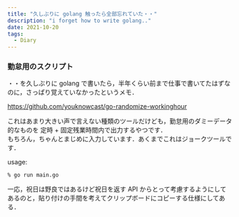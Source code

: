 ```yaml
---
title: "久しぶりに golang 触ったら全部忘れていた・・"
description: "i forget how to write golang.."
date: 2021-10-20
tags:
  - Diary
---
```


### 勤怠用のスクリプト

・・を久しぶりに golang で書いたら，半年くらい前まで仕事で書いてたはずなのに，さっぱり覚えていなかったというメモ．

https://github.com/youknowcast/go-randomize-workinghour

これはあまり大きい声で言えない種類のツールだけども，勤怠用のダミーデータ的なものを 定時 + 固定残業時間内で出力するやつです．  
もちろん，ちゃんとまじめに入力しています．あくまでこれはジョークツールです．

usage: 

```
% go run main.go
```

一応，祝日は野良ではあるけど祝日を返す API からとって考慮するようにしてあるのと，貼り付けの手間を考えてクリップボードにコピーする仕様にしてある．
